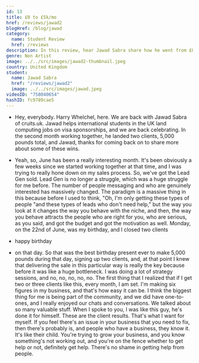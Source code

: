 ```yaml
---
id: 13
title: £0 to £5k/mo
href: /reviews/jawad2
blogHref: /blog/jawad
category:
  name: Student Review
  href: /reviews
description: In this review, hear Jawad Sabra share how he went from £0 to £5k / mo in less than 2 months helping international UK students get jobs.
genre: Non Artist
image: ../../src/images/jawad2-thumbnail.jpeg
country: United Kingdom
student:
  name: Jawad Sabra
  href: "/reviews/jawad2"
  image: ../../src/images/jawad.jpeg
videoID: "758040654"
hashID: fc9789cae5
---
```


- Hey, everybody. Harry Whelchel, here. We are back with Jawad Sabra of cruits.uk. Jawad helps international students in the UK land computing jobs on visa sponsorships, and we are back celebrating. In the second month working together, he landed two clients, 5,000 pounds total, and Jawad, thanks for coming back on to share more about some of these wins.

- Yeah, so, June has been a really interesting month. It's been obviously a few weeks since we started working together at that time, and I was trying to really hone down on my sales process. So, we've got the Lead Gen sold. Lead Gen is no longer a struggle, which was a huge struggle for me before. The number of people messaging and who are genuinely interested has massively changed. The paradigm is a massive thing in this because before I used to think, "Oh, I'm only getting these types of people "and these types of leads who don't need help," but the way you look at it changes the way you behave with the niche, and then, the way you behave attracts the people who are right for you, who are serious, as you said, and got the budget and got the motivation as well. Monday, on the 22nd of June, was my birthday, and I closed two clients

- happy birthday

- on that day. So that was the best birthday present ever to make 5,000 pounds during that day, signing up two clients, and, at that point I knew that delivering the sale in this particular way is really the key because before it was like a huge bottleneck. I was doing a lot of strategy sessions, and no, no, no, no, no. The first thing that I realized that if I get two or three clients like this, every month, I am set. I'm making six figures in my business, and that's how easy it can be. I think the biggest thing for me is being part of the community, and we did have one-to-ones, and I really enjoyed our chats and conversations. We talked about so many valuable stuff. When I spoke to you, I was like this guy, he's done it for himself. These are the client results. That's what I want for myself. If you feel there's an issue in your business that you need to fix, then there's probably is, and people who have a business, they know it. It's like their child. You're trying to grow your business, and you know something's not working out, and you're on the fence whether to get help or not, definitely get help. There's no shame in getting help from people.
